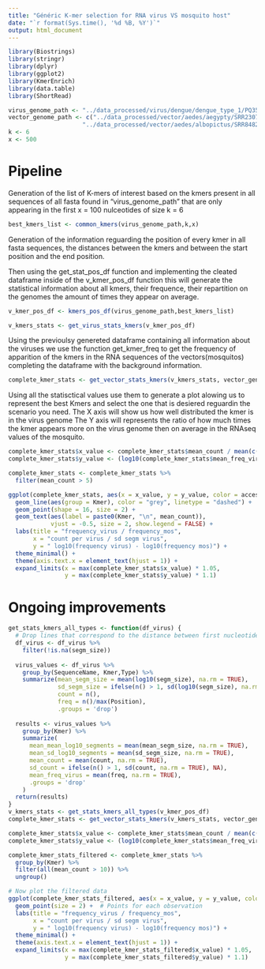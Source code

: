 ```yaml
---
title: "Généric K-mer selection for RNA virus VS mosquito host"
date: "`r format(Sys.time(), '%d %B, %Y')`"
output: html_document
---
```


```r
library(Biostrings)
library(stringr)
library(dplyr)
library(ggplot2)
library(KmerEnrich)
library(data.table)
library(ShortRead)
```

```r
virus_genome_path <- "../data_processed/virus/dengue/dengue_type_1/PQ357540.1.fasta"
vector_genome_path <- c("../data_processed/vector/aedes/aegypty/SRR23079314",
                     "../data_processed/vector/aedes/albopictus/SRR8482202")
k <- 6
x <- 500
```

# Pipeline

Generation of the list of K-mers of interest based on the kmers present in all sequences of all fasta found in "virus_genome_path" that are only appearing in the first x = 100 nulceotides of size k = 6

```r
best_kmers_list <- common_kmers(virus_genome_path,k,x)
```

Generation of the information reguarding the position of every kmer in all fasta sequences, the distances between the kmers and between the start position and the end position.

Then using the get_stat_pos_df function and implementing the cleated dataframe inside of the v_kmer_pos_df function this will generate the statistical information about all kmers, their frequence, their repartition on the genomes the amount of times they appear on average.

```r
v_kmer_pos_df <- kmers_pos_df(virus_genome_path,best_kmers_list)

v_kmers_stats <- get_virus_stats_kmers(v_kmer_pos_df)
```

Using the previoulsy genereted dataframe containing all information about the viruses we use the function get_kmer_freq to get the frequency of apparition of the kmers in the RNA sequences of the vectors(mosquitos) completing the dataframe with the background information.

```r
complete_kmer_stats <- get_vector_stats_kmers(v_kmers_stats, vector_genome_path)
```

Using all the statisctical values use them to generate a plot alowing us to represent the best Kmers and select the one that is desiered reguardin the scenario you need. The X axis will show us how well distributed the kmer is in the virus genome The Y axis will represents the ratio of how much times the kmer appears more on the virus genome then on average in the RNAseq values of the mosquito.

```r
complete_kmer_stats$x_value <- complete_kmer_stats$mean_count / mean(c(mean(complete_kmer_stats$mean_sd_log10_segments),complete_kmer_stats$mean_sd_log10_segments))
complete_kmer_stats$y_value <- (log10(complete_kmer_stats$mean_freq_virus) - log10(complete_kmer_stats$freq_m))

complete_kmer_stats <- complete_kmer_stats %>%
  filter(mean_count > 5)

ggplot(complete_kmer_stats, aes(x = x_value, y = y_value, color = accession_id)) +
  geom_line(aes(group = Kmer), color = "grey", linetype = "dashed") +
  geom_point(shape = 16, size = 2) +
  geom_text(aes(label = paste0(Kmer, "\n", mean_count)), 
            vjust = -0.5, size = 2, show.legend = FALSE) +
  labs(title = "frequency_virus / frequency_mos",
       x = "count per virus / sd segm virus",
       y = " log10(frequency virus) - log10(frequency mos)") +
  theme_minimal() +
  theme(axis.text.x = element_text(hjust = 1)) +
  expand_limits(x = max(complete_kmer_stats$x_value) * 1.05, 
                y = max(complete_kmer_stats$y_value) * 1.1)
```

# Ongoing improvements

```r
get_stats_kmers_all_types <- function(df_virus) {  
  # Drop lines that correspond to the distance between first nucleotide and first kmer
  df_virus <- df_virus %>% 
    filter(!is.na(segm_size)) 
  
  virus_values <- df_virus %>%
    group_by(SequenceName, Kmer,Type) %>%
    summarize(mean_segm_size = mean(log10(segm_size), na.rm = TRUE),
              sd_segm_size = ifelse(n() > 1, sd(log10(segm_size), na.rm = TRUE), 0),
              count = n(),
              freq = n()/max(Position),
              .groups = 'drop')
  
  results <- virus_values %>%
    group_by(Kmer) %>%
    summarize(
      mean_mean_log10_segments = mean(mean_segm_size, na.rm = TRUE), 
      mean_sd_log10_segments = mean(sd_segm_size, na.rm = TRUE), 
      mean_count = mean(count, na.rm = TRUE),
      sd_count = ifelse(n() > 1, sd(count, na.rm = TRUE), NA), 
      mean_freq_virus = mean(freq, na.rm = TRUE), 
      .groups = 'drop'
    )
  return(results)
}
v_kmers_stats <- get_stats_kmers_all_types(v_kmer_pos_df)
complete_kmer_stats <- get_vector_stats_kmers(v_kmers_stats, vector_genome_path)

complete_kmer_stats$x_value <- complete_kmer_stats$mean_count / mean(c(mean(complete_kmer_stats$mean_sd_log10_segments),complete_kmer_stats$mean_sd_log10_segments))
complete_kmer_stats$y_value <- (log10(complete_kmer_stats$mean_freq_virus) - log10(complete_kmer_stats$freq_m))

complete_kmer_stats_filtered <- complete_kmer_stats %>%
  group_by(Kmer) %>%
  filter(all(mean_count > 10)) %>%
  ungroup()

# Now plot the filtered data
ggplot(complete_kmer_stats_filtered, aes(x = x_value, y = y_value, color = Kmer, shape = accession_id)) + 
  geom_point(size = 2) +  # Points for each observation
  labs(title = "frequency_virus / frequency_mos", 
       x = "count per virus / sd segm virus", 
       y = " log10(frequency virus) - log10(frequency mos)") + 
  theme_minimal() + 
  theme(axis.text.x = element_text(hjust = 1)) + 
  expand_limits(x = max(complete_kmer_stats_filtered$x_value) * 1.05,  
                y = max(complete_kmer_stats_filtered$y_value) * 1.1)

```
